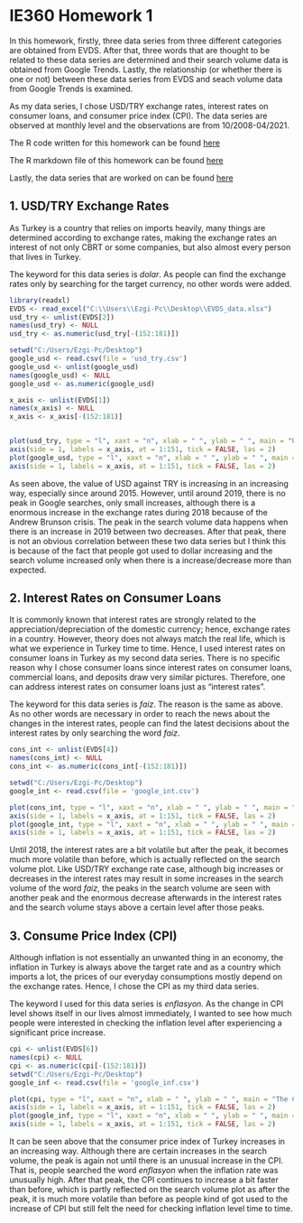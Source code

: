 # IE360 Homework 1  

  In this homework, firstly, three data series from three different categories are obtained from EVDS. After that, three words that are thought to be related to these data series are determined and their search volume data is obtained from Google Trends. Lastly, the relationship (or whether there is one or not) between these data series from EVDS and seach volume data from Google Trends is examined. 

  As my data series, I chose USD/TRY exchange rates, interest rates on consumer loans, and consumer price index (CPI). The data series are observed at monthly level and the observations are from 10/2008-04/2021. 
    
  The R code written for this homework can be found 
[here](https://bu-ie-360.github.io/spring21-ozdemirezgi/files/HW1/IE360_HW1.R)

  The R markdown file of this homework can be found
[here](https://bu-ie-360.github.io/spring21-ozdemirezgi/files/HW1/IE360_HW1.Rmd)
  
  Lastly, the data series that are worked on can be found
[here](https://bu-ie-360.github.io/spring21-ozdemirezgi/files/HW1/IE360_HW1_Data.zip)
  
  
## 1. USD/TRY Exchange Rates

  As Turkey is a country that relies on imports heavily, many things are determined according to exchange rates, making the exchange rates an interest of not only CBRT or some companies, but also almost every person that lives in Turkey. 

  The keyword for this data series is _dolar_. As people can find the exchange rates only by searching for the target currency, no other words were added.

```r
library(readxl)
EVDS <- read_excel("C:\\Users\\Ezgi-Pc\\Desktop\\EVDS_data.xlsx")
usd_try <- unlist(EVDS[2])
names(usd_try) <- NULL
usd_try <- as.numeric(usd_try[-(152:181)])

setwd("C:/Users/Ezgi-Pc/Desktop")
google_usd <- read.csv(file = 'usd_try.csv')
google_usd <- unlist(google_usd)
names(google_usd) <- NULL
google_usd <- as.numeric(google_usd)

x_axis <- unlist(EVDS[1])
names(x_axis) <- NULL
x_axis <- x_axis[-(152:181)]


plot(usd_try, type = "l", xaxt = "n", xlab = " ", ylab = " ", main = "USD/TRY Exchange Rates")
axis(side = 1, labels = x_axis, at = 1:151, tick = FALSE, las = 2)
plot(google_usd, type = "l", xaxt = "n", xlab = " ", ylab = " ", main = "The Search Volume")
axis(side = 1, labels = x_axis, at = 1:151, tick = FALSE, las = 2)
```

  As seen above, the value of USD against TRY is increasing in an increasing way, especially since around 2015. However, until around 2019, there is no peak in Google searches, only small increases, although there is a enormous increase in the exchange rates during 2018 because of the Andrew Brunson crisis. The peak in the search volume data happens when 
there is an increase in 2019 between two decreases. After that peak, there is not an obvious correlation between these two data series but I think this is because of the fact that people got used to dollar increasing and the search volume increased only when there is a increase/decrease more than expected.

## 2. Interest Rates on Consumer Loans

  It is commonly known that interest rates are strongly related to the appreciation/depreciation of the domestic currency; hence, exchange rates in a country. However, theory does not always match the real life, which is what we experience in Turkey time to time. Hence, I used interest rates on consumer loans in Turkey as my second data series. There is no specific reason why I chose consumer loans since interest rates on consumer loans, commercial loans, and deposits draw very similar pictures. Therefore, one can address interest rates on consumer loans just as "interest rates".

  The keyword for this data series is _faiz_. The reason is the same as above. As no other words are necessary in order to reach the news about the changes in the interest rates, people can find the latest decisions about the interest rates by only searching the word _faiz_.

```r
cons_int <- unlist(EVDS[4])
names(cons_int) <- NULL
cons_int <- as.numeric(cons_int[-(152:181)])

setwd("C:/Users/Ezgi-Pc/Desktop")
google_int <- read.csv(file = 'google_int.csv')

plot(cons_int, type = "l", xaxt = "n", xlab = " ", ylab = " ", main = "The Interest Rates")
axis(side = 1, labels = x_axis, at = 1:151, tick = FALSE, las = 2)
plot(google_int, type = "l", xaxt = "n", xlab = " ", ylab = " ", main = "The Search Volume")
axis(side = 1, labels = x_axis, at = 1:151, tick = FALSE, las = 2)
```


  Until 2018, the interest rates are a bit volatile but after the peak, it becomes much more volatile than before, which is actually reflected on the search volume plot. Like USD/TRY exchange rate case, although big increases or decreases in the interest rates may result in some increases in the search volume of the word _faiz_, the peaks in the search volume are seen with another peak and the enormous decrease afterwards in the interest rates and the search volume stays above a certain level after those peaks. 

## 3. Consume Price Index (CPI)

  Although inflation is not essentially an unwanted thing in an economy, the inflation in Turkey is always above the target rate and as a country which imports a lot, the prices of our everyday consumptions mostly depend on the exchange rates. Hence, I chose the CPI as my third data series.

  The keyword I used for this data series is _enflasyon_. As the change in CPI level shows itself in our lives almost immediately, I wanted to see how much people were interested in checking the inflation level after experiencing a significant price increase. 
```r
cpi <- unlist(EVDS[6])
names(cpi) <- NULL
cpi <- as.numeric(cpi[-(152:181)])
setwd("C:/Users/Ezgi-Pc/Desktop")
google_inf <- read.csv(file = 'google_inf.csv')

plot(cpi, type = "l", xaxt = "n", xlab = " ", ylab = " ", main = "The Consumer Price Index")
axis(side = 1, labels = x_axis, at = 1:151, tick = FALSE, las = 2)
plot(google_inf, type = "l", xaxt = "n", xlab = " ", ylab = " ", main = "The Search Volume")
axis(side = 1, labels = x_axis, at = 1:151, tick = FALSE, las = 2)
```

  It can be seen above that the consumer price index of Turkey increases in an increasing way. Although there are certain increases in the search volume, the peak is again not until there is an unusual increase in the CPI. That is, people searched the word _enflasyon_ when the inflation rate was unusually high. After that peak, the CPI continues to increase a bit faster than before, which is partly reflected on the search volume plot as after the peak, it is much more volatile than before as people kind of got used to the increase of CPI but still felt the need for checking inflation level time to time.
